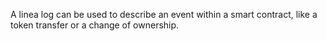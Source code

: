 A linea log can be used to describe an event within a smart contract, like a token transfer or a change of ownership.
